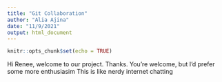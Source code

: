```yaml
---
title: "Git Collaboration"
author: "Alia Ajina"
date: "11/9/2021"
output: html_document
---
```


```r
knitr::opts_chunk$set(echo = TRUE)
```

Hi Renee, welcome to our project.
Thanks.
You're welcome, but I'd prefer some more enthusiasim 
This is like nerdy internet chatting